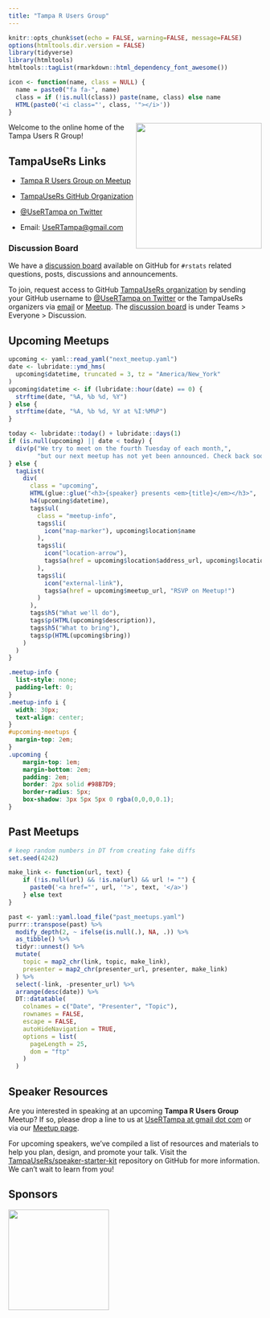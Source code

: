 ```yaml
---
title: "Tampa R Users Group"
---
```


<script>
$("a[href^='#']").click(function() {
     $('html,body').animate({scrollTop: $(this).offset().top}, 500);
});
</script>

```r
knitr::opts_chunk$set(echo = FALSE, warning=FALSE, message=FALSE)
options(htmltools.dir.version = FALSE)
library(tidyverse)
library(htmltools)
htmltools::tagList(rmarkdown::html_dependency_font_awesome())

icon <- function(name, class = NULL) {
  name = paste0("fa fa-", name)
  class = if (!is.null(class)) paste(name, class) else name
  HTML(paste0('<i class="', class, '"></i>'))
}
```

[meetup]: https://www.meetup.com/Tampa-R-Users-Group/
[twitter]: https://www.twitter.com/UseRTampa/
[github]: https://github.com/TampaUseRs
[discussion-board]: https://github.com/orgs/TampaUseRs/teams/everyone/discussions
[email]: mailto:UseRTampa@gmail.com

<a href="https://www.meetup.com/Tampa-R-Users-Group/"><img align="right" src="https://raw.githubusercontent.com/TampaUseRs/TampaUseRs/master/assets/hex-logo/trug-hex-800.png" width="250px"></a>
Welcome to the online home of the Tampa Users R Group!

## TampaUseRs Links

- [Tampa R Users Group on Meetup][meetup]

- [TampaUseRs GitHub Organization][github]

- [&commat;UseRTampa on Twitter][twitter]

- Email: <UseRTampa@gmail.com>

### Discussion Board

We have a [discussion board][discussion-board] available on GitHub for `#rstats` related questions, posts, discussions and announcements.

To join, request access to GitHub [TampaUseRs organization][github] by sending your GitHub username to [&commat;UseRTampa on Twitter][twitter] or the TampaUseRs organizers via [email][email] or [Meetup][meetup].
The [discussion board][discussion-board] is under Teams > Everyone > Discussion.

## Upcoming Meetups

```r
upcoming <- yaml::read_yaml("next_meetup.yaml")
date <- lubridate::ymd_hms(
  upcoming$datetime, truncated = 3, tz = "America/New_York"
)
upcoming$datetime <- if (lubridate::hour(date) == 0) {
  strftime(date, "%A, %b %d, %Y")
} else {
  strftime(date, "%A, %b %d, %Y at %I:%M%P")
}
```

```r
today <- lubridate::today() + lubridate::days(1)
if (is.null(upcoming) || date < today) {
  div(p("We try to meet on the fourth Tuesday of each month,", 
        "but our next meetup has not yet been announced. Check back soon!"))
} else {
  tagList(
    div(
      class = "upcoming",
      HTML(glue::glue("<h3>{speaker} presents <em>{title}</em></h3>", .envir = upcoming)),
      h4(upcoming$datetime),
      tags$ul(
        class = "meetup-info",
        tags$li(
          icon("map-marker"), upcoming$location$name
        ),
        tags$li(
          icon("location-arrow"),
          tags$a(href = upcoming$location$address_url, upcoming$location$address)
        ),
        tags$li(
          icon("external-link"),
          tags$a(href = upcoming$meetup_url, "RSVP on Meetup!")
        )
      ),
      tags$h5("What we'll do"),
      tags$p(HTML(upcoming$description)),
      tags$h5("What to bring"),
      tags$p(HTML(upcoming$bring))
    )
  )
}
```


```css
.meetup-info {
  list-style: none;
  padding-left: 0;
}
.meetup-info i {
  width: 30px;
  text-align: center;
}
#upcoming-meetups {
  margin-top: 2em;
}
.upcoming {
	margin-top: 1em;
	margin-bottom: 2em;
	padding: 2em;
	border: 2px solid #98B7D9;
	border-radius: 5px;
	box-shadow: 3px 5px 5px 0 rgba(0,0,0,0.1);
}
```

## Past Meetups

```r
# keep random numbers in DT from creating fake diffs
set.seed(4242)

make_link <- function(url, text) {
    if (!is.null(url) && !is.na(url) && url != "") {
      paste0('<a href="', url, '">', text, '</a>')
    } else text
}

past <- yaml::yaml.load_file("past_meetups.yaml")
purrr::transpose(past) %>% 
  modify_depth(2, ~ ifelse(is.null(.), NA, .)) %>% 
  as_tibble() %>% 
  tidyr::unnest() %>% 
  mutate(
    topic = map2_chr(link, topic, make_link),
    presenter = map2_chr(presenter_url, presenter, make_link)
  ) %>% 
  select(-link, -presenter_url) %>% 
  arrange(desc(date)) %>% 
  DT::datatable(
    colnames = c("Date", "Presenter", "Topic"), 
    rownames = FALSE,
    escape = FALSE,
    autoHideNavigation = TRUE,
    options = list(
      pageLength = 25,
      dom = "ftp"
    )
  )
```

## Speaker Resources

Are you interested in speaking at an upcoming **Tampa R Users Group** Meetup?
If so, please drop a line to us at [UseRTampa at gmail dot com][email] or via our [Meetup page][meetup].

For upcoming speakers, we've compiled a list of resources and materials to help you plan, design, and promote your talk.
Visit the [TampaUseRs/speaker-starter-kit](https://github.com/TampaUseRs/speaker-starter-kit) repository on GitHub for more information.
We can't wait to learn from you!

## Sponsors

<a href="https://www.r-consortium.org/">
<img src="https://www.r-consortium.org/wp-content/uploads/sites/13/2016/09/RConsortium_Horizontal_Pantone.png" width="200px">
</a>